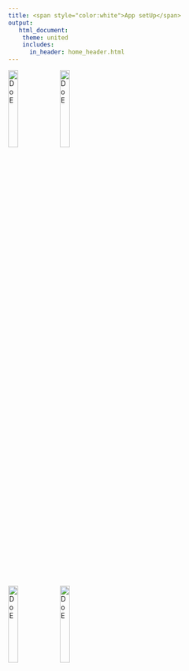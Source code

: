 ```yaml
---
title: <span style="color:white">App setUp</span>
output:
   html_document:
    theme: united
    includes:
      in_header: home_header.html
---
```


<!-- <p align="center"> -->

<!-- <img src="Figure/Immagine.png"/> -->

<!-- </p> -->

<!-- <html> -->

<!-- <body> -->

<!-- <img src="Figure/Immagine.png" alt="Imamgine" usemap="#immagine" > -->

<!-- <map name="immagine"> -->

<!--   <area shape="rect" coords="0,0,180,180" alt="Modunivar" href="https://istrsetup.netlify.app/modunivar_ita.html"> -->

<!--   <area shape="rect" coords="630,0,850,180" alt="DoE" href="https://istrsetup.netlify.app/doe_ita.html"> -->

<!-- </map> -->

<!-- </body> -->

<!-- </html> -->

[![DoE](Figure/Modunivar.png#left){width=20%}](https://istrsetup.netlify.app/modunivar_ita.html)
[![DoE](Figure/DoE.png#right){width=20%}](https://istrsetup.netlify.app/doe_ita.html)

<p align="center">

<br><br><br><br><br><br><br><br><br><br><br><br><br><br>

</p>      
         
[![DoE](Figure/PCA.png#left){width=20%}](https://istrsetup.netlify.app/pca_ita.html)
[![DoE](Figure/CAT.png#right){width=20%}](http://gruppochemiometria.it/index.php/software)
